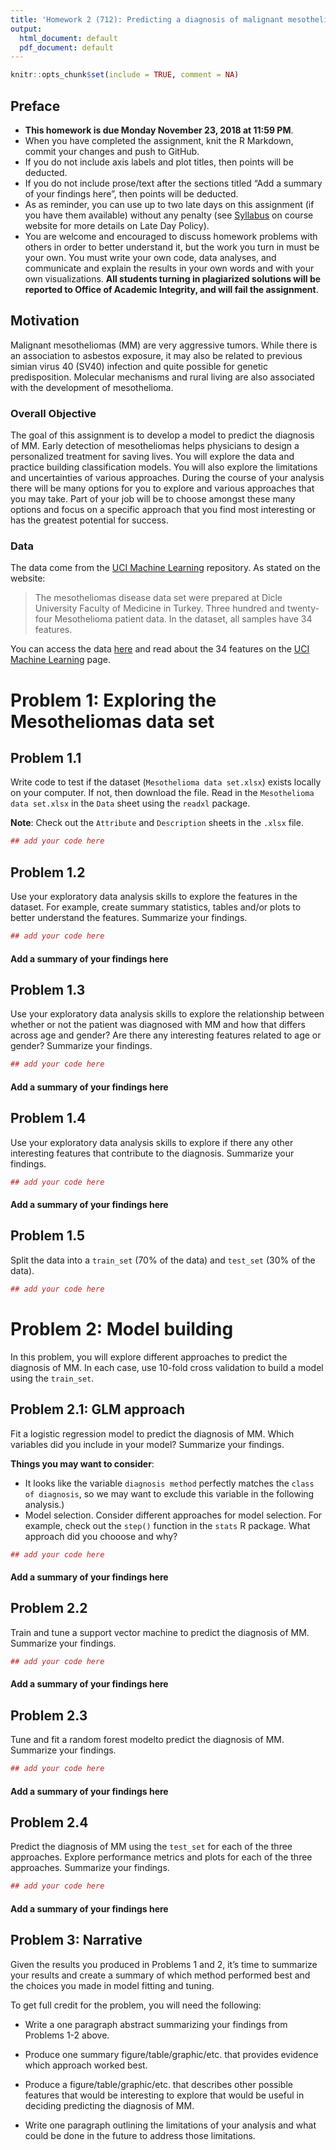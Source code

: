 ```yaml
---
title: 'Homework 2 (712): Predicting a diagnosis of malignant mesotheliomas'
output:
  html_document: default
  pdf_document: default
---
```


```r
knitr::opts_chunk$set(include = TRUE, comment = NA)
```


## Preface 

* **This homework is due Monday November 23, 2018 at 11:59 PM**. 
* When you have completed the assignment, knit the R Markdown, commit your changes and push to GitHub.
* If you do not include axis labels and plot titles, then points will be deducted.
* If you do not include prose/text after the sections titled "Add a summary of your findings here", then points will be deducted. 
* As as reminder, you can use up to two late days on this assignment (if you have them available) without any penalty (see [Syllabus](https://jhu-advdatasci.github.io/2018/syllabus.html) on course website for more details on Late Day Policy).
* You are welcome and encouraged to discuss homework problems with others in order to better understand it, but the work you turn in must be your own. You must write your own code, data analyses, and communicate and explain the results in your own words and with your own visualizations. **All students turning in plagiarized solutions will be reported to Office of Academic Integrity, and will fail the assignment**.


## Motivation

Malignant mesotheliomas (MM) are very aggressive tumors. 
While there is an association to asbestos exposure, it may 
also be related to previous simian virus 40 (SV40) infection 
and quite possible for genetic predisposition. Molecular 
mechanisms and rural living are also associated with the
development of mesothelioma. 


### Overall Objective

The goal of this assignment is to develop a model to predict
the diagnosis of MM. Early detection of mesotheliomas helps
physicians to design a personalized treatment for saving lives.
You will explore the data and practice building classification 
models. You will also explore the limitations and uncertainties
of various approaches. During the course of your analysis there
will be many options for you to explore and various approaches
that you may take. Part of your job will be to choose amongst 
these many options and focus on a specific approach that you 
find most interesting or has the greatest potential for success.

### Data 

The data come from the 
[UCI Machine Learning](https://archive.ics.uci.edu/ml/datasets/Mesotheliomaâ€™s+disease+data+set+) 
repository. As stated on the website: 

> The mesotheliomas disease data set were prepared at Dicle 
University Faculty of Medicine in Turkey. Three hundred and 
twenty-four Mesothelioma patient data. In the dataset, all 
samples have 34 features.

You can access the data [here](https://archive.ics.uci.edu/ml/machine-learning-databases/00351/) 
and read about the 34 features on the 
[UCI Machine Learning](https://archive.ics.uci.edu/ml/datasets/Mesotheliomaâ€™s+disease+data+set+) 
page. 

# Problem 1: Exploring the Mesotheliomas data set

## Problem 1.1

Write code to test if the dataset (`Mesothelioma data set.xlsx`)
exists locally on your computer. If not, then download the file. 
Read in the `Mesothelioma data set.xlsx` in the `Data` sheet
using the `readxl` package. 

**Note**: Check out the `Attribute` and `Description` sheets
in the `.xlsx` file. 

```r
## add your code here 

```


## Problem 1.2

Use your exploratory data analysis skills to explore
the features in the dataset. For example, create summary
statistics, tables and/or plots to better understand the 
features. Summarize your findings.

```r
## add your code here 

```

#### Add a summary of your findings here



## Problem 1.3

Use your exploratory data analysis skills to explore 
the relationship between whether or not the patient was
diagnosed with MM and how that differs across age and gender? Are
there any interesting features related to age or gender?
Summarize your findings.

```r
## add your code here 

```

#### Add a summary of your findings here



## Problem 1.4

Use your exploratory data analysis skills to explore 
if there any other interesting features that contribute
to the diagnosis. Summarize your findings.

```r
## add your code here 

```

#### Add a summary of your findings here


## Problem 1.5

Split the data into a `train_set` (70%
of the data) and `test_set` (30% of the data). 

```r
## add your code here 

```



# Problem 2: Model building

In this problem, you will explore different approaches
to predict the diagnosis of MM. In each case, use 
10-fold cross validation to build a model using the 
`train_set`. 

## Problem 2.1: GLM approach

Fit a logistic regression model to predict the 
diagnosis of MM. Which variables did you include 
in your model? Summarize your findings.

**Things you may want to consider**: 

* It looks like the variable `diagnosis method` perfectly matches the `class of diagnosis`, so we may want to exclude this variable in the following analysis.)
* Model selection. Consider different approaches for model selection. For example, check out the `step()` function in the `stats` R package. What approach did you chooose and why? 

```r
## add your code here 

```

#### Add a summary of your findings here


## Problem 2.2

Train and tune a support vector machine to predict
the diagnosis of MM. Summarize your findings.

```r
## add your code here 

```

#### Add a summary of your findings here


## Problem 2.3

Tune and fit a random forest modelto predict
the diagnosis of MM. Summarize your findings.
 
```r
## add your code here 

```


#### Add a summary of your findings here


## Problem 2.4 

Predict the diagnosis of MM using the `test_set`
for each of the three approaches. Explore 
performance metrics and plots for each of the 
three approaches. Summarize your findings. 

```r
## add your code here 

```


#### Add a summary of your findings here




## Problem 3: Narrative

Given the results you produced in Problems 1 and 2,
it's time to summarize your results and create a summary 
of which method performed best and the choices you made 
in model fitting and tuning.

To get full credit for the problem, you will need the following: 

* Write a one paragraph abstract summarizing your findings 
from Problems 1-2 above. 

* Produce one summary figure/table/graphic/etc.
that provides evidence which approach worked best. 

* Produce a figure/table/graphic/etc. that describes 
other possible features that would be interesting to explore
that would be useful in deciding predicting the diagnosis 
of MM.

* Write one paragraph outlining the limitations of your 
analysis and what could be done in the future to address
those limitations.


